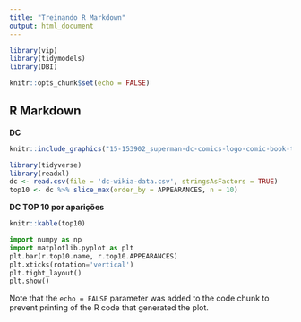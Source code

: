 ```yaml
---
title: "Treinando R Markdown"
output: html_document
---
```



```r
library(vip)
library(tidymodels)
library(DBI)
```

```r
knitr::opts_chunk$set(echo = FALSE)
```

## R Markdown

**DC**

```r
knitr::include_graphics("15-153902_superman-dc-comics-logo-comic-book-the-new.png") 
```


```r
library(tidyverse)
library(readxl)
dc <- read.csv(file = 'dc-wikia-data.csv', stringsAsFactors = TRUE)
top10 <- dc %>% slice_max(order_by = APPEARANCES, n = 10)
```

**DC TOP 10 por aparições**

```r
knitr::kable(top10)
```



```python
import numpy as np
import matplotlib.pyplot as plt
plt.bar(r.top10.name, r.top10.APPEARANCES)
plt.xticks(rotation='vertical')
plt.tight_layout()
plt.show()
```

Note that the `echo = FALSE` parameter was added to the code chunk to prevent printing of the R code that generated the plot.
